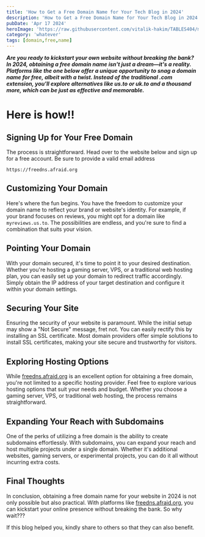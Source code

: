 ```yaml
---
title: 'How to Get a Free Domain Name for Your Tech Blog in 2024'
description: 'How to Get a Free Domain Name for Your Tech Blog in 2024'
pubDate: 'Apr 17 2024'
heroImage: 'https://raw.githubusercontent.com/vitalik-hakim/TABLES404/main/error_b/misc.png'
category: 'whatever'
tags: [domain,free,name]
---
```


***Are you ready to kickstart your own website without breaking the bank? In 2024, obtaining a free domain name isn't just a dream—it's a reality. Platforms like the one below offer a unique opportunity to snag a domain name for free, albeit with a twist. Instead of the traditional .com extension, you'll explore alternatives like us.to or uk.to and a thousand more, which can be just as effective and memorable.***

# Here is how!!

## Signing Up for Your Free Domain 
The process is straightforward. Head over to the website below and sign up for a free account. Be sure to provide a valid email address

```shell
https://freedns.afraid.org
```


## Customizing Your Domain

Here's where the fun begins. You have the freedom to customize your domain name to reflect your brand or website's identity. For example, if your brand focuses on reviews, you might opt for a domain like `myreviews.us.to`. The possibilities are endless, and you're sure to find a combination that suits your vision.

## Pointing Your Domain

With your domain secured, it's time to point it to your desired destination. Whether you're hosting a gaming server, VPS, or a traditional web hosting plan, you can easily set up your domain to redirect traffic accordingly. Simply obtain the IP address of your target destination and configure it within your domain settings.

## Securing Your Site

Ensuring the security of your website is paramount. While the initial setup may show a "Not Secure" message, fret not. You can easily rectify this by installing an SSL certificate. Most domain providers offer simple solutions to install SSL certificates, making your site secure and trustworthy for visitors.

## Exploring Hosting Options

While [freedns.afraid.org](https://freedns.afraid.org) is an excellent option for obtaining a free domain, you're not limited to a specific hosting provider. Feel free to explore various hosting options that suit your needs and budget. Whether you choose a gaming server, VPS, or traditional web hosting, the process remains straightforward.

## Expanding Your Reach with Subdomains

One of the perks of utilizing a free domain is the ability to create subdomains effortlessly. With subdomains, you can expand your reach and host multiple projects under a single domain. Whether it's additional websites, gaming servers, or experimental projects, you can do it all without incurring extra costs.

## Final Thoughts

In conclusion, obtaining a free domain name for your website in 2024 is not only possible but also practical. With platforms like [freedns.afraid.org](https://freedns.afraid.org), you can kickstart your online presence without breaking the bank. So why wait???

If this blog helped you, kindly share to others so that they can also benefit.
